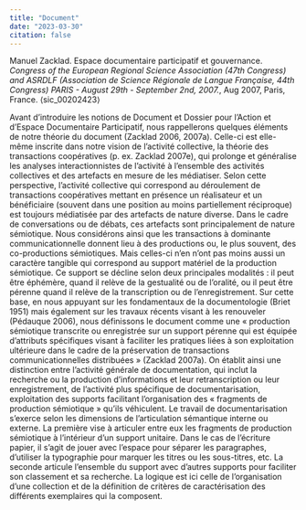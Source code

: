 ```yaml
---
title: "Document"
date: "2023-03-30"
citation: false
---
```


Manuel Zacklad. Espace documentaire participatif et gouvernance. *Congress of the European Regional Science Association (47th Congress) and ASRDLF (Association de Science Régionale de Langue Française, 44th Congress) PARIS - August 29th - September 2nd, 2007.*, Aug 2007, Paris, France. ⟨sic_00202423⟩

Avant d’introduire les notions de Document et Dossier pour l’Action et d’Espace Documentaire Participatif, nous rappellerons quelques éléments de notre théorie du document (Zacklad 2006, 2007a). Celle-ci est elle-même inscrite dans notre vision de l’activité collective, la théorie des transactions coopératives (p. ex. Zacklad 2007e), qui prolonge et généralise les analyses interactionnistes de l’activité à l’ensemble des activités collectives et des artefacts en mesure de les médiatiser. Selon cette perspective, l’activité collective qui correspond au déroulement de transactions coopératives mettant en présence un réalisateur et un bénéficiaire (souvent dans une position au moins partiellement réciproque) est toujours médiatisée par des artefacts de nature diverse. Dans le cadre de conversations ou de débats, ces artefacts sont principalement de nature sémiotique. Nous considérons ainsi que les transactions à dominante communicationnelle donnent lieu à des productions ou, le plus souvent, des co-productions sémiotiques. Mais celles-ci n’en n’ont pas moins aussi un caractère tangible qui correspond au support matériel de la production sémiotique. Ce support se décline selon deux principales modalités : il peut être éphémère, quand il relève de la gestualité ou de l’oralité, ou il peut être pérenne quand il relève de la transcription ou de l’enregistrement. Sur cette base, en nous appuyant sur les fondamentaux de la documentologie (Briet 1951) mais également sur les travaux récents visant à les renouveler (Pédauque 2006), nous définissons le document comme une « production sémiotique transcrite ou enregistrée sur un support pérenne qui est équipée d’attributs spécifiques visant à faciliter les pratiques liées à son exploitation ultérieure dans le cadre de la préservation de transactions communicationnelles distribuées » (Zacklad 2007a). On établit ainsi une distinction entre l’activité générale de documentation, qui inclut la recherche ou la production d’informations et leur retranscription ou leur enregistrement, de l’activité plus spécifique de documentarisation, exploitation des supports facilitant l’organisation des « fragments de production sémiotique » qu’ils véhiculent. Le travail de documentarisation s’exerce selon les dimensions de l’articulation sémantique interne ou externe. La première vise à articuler entre eux les fragments de production sémiotique à l’intérieur d’un support unitaire. Dans le cas de l’écriture papier, il s’agit de jouer avec l’espace pour séparer les paragraphes, d’utiliser la typographie pour marquer les titres ou les sous-titres, etc. La seconde articule l’ensemble du support avec d’autres supports pour faciliter son classement et sa recherche. La logique est ici celle de l’organisation d’une collection et de la définition de critères de caractérisation des différents exemplaires qui la composent.
